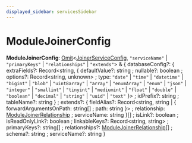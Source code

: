 ```yaml
---
displayed_sidebar: servicesSidebar
---
```



# ModuleJoinerConfig

 **ModuleJoinerConfig**: [Omit](Omit.mdx)&#60;[JoinerServiceConfig](../interfaces/JoinerServiceConfig.mdx), `"serviceName"` \| `"primaryKeys"` \| `"relationships"` \| `"extends"`&#62; & &#123; databaseConfig?: &#123; extraFields?: Record&#60;string, &#123; defaultValue?: string ; nullable?: boolean ; options?: Record&#60;string, unknown&#62; ; type: `"date"` \| `"time"` \| `"datetime"` \| `"bigint"` \| `"blob"` \| `"uint8array"` \| `"array"` \| `"enumArray"` \| `"enum"` \| `"json"` \| `"integer"` \| `"smallint"` \| `"tinyint"` \| `"mediumint"` \| `"float"` \| `"double"` \| `"boolean"` \| `"decimal"` \| `"string"` \| `"uuid"` \| `"text"`  &#125;&#62; ; idPrefix?: string ; tableName?: string  &#125; ; extends?: &#123; fieldAlias?: Record&#60;string, string \| &#123; forwardArgumentsOnPath: string[] ; path: string  &#125;&#62; ; relationship: [ModuleJoinerRelationship](ModuleJoinerRelationship.mdx) ; serviceName: string  &#125;[] ; isLink?: boolean ; isReadOnlyLink?: boolean ; linkableKeys?: Record&#60;string, string&#62; ; primaryKeys?: string[] ; relationships?: [ModuleJoinerRelationship](ModuleJoinerRelationship.mdx)[] ; schema?: string ; serviceName?: string  &#125;
